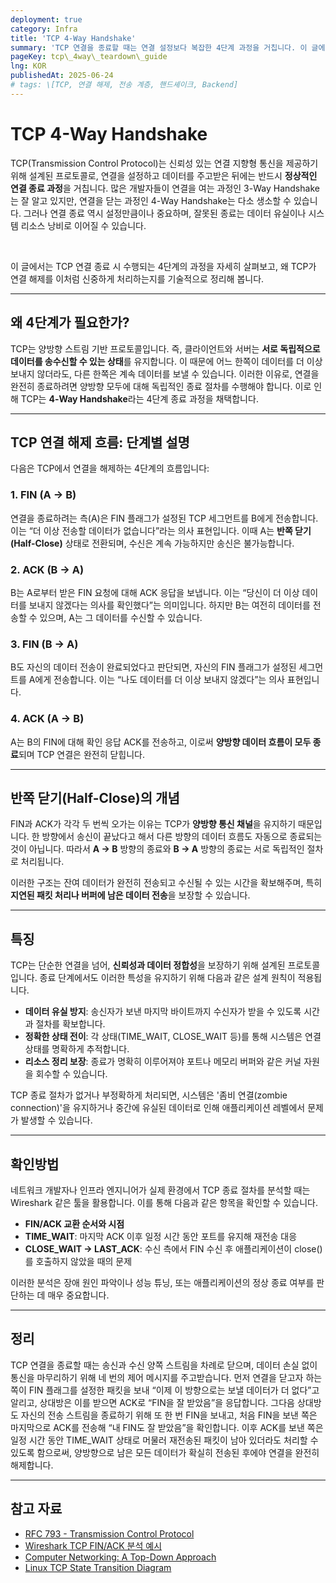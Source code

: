 ```yaml
---
deployment: true
category: Infra
title: 'TCP 4-Way Handshake'
summary: 'TCP 연결을 종료할 때는 연결 설정보다 복잡한 4단계 과정을 거칩니다. 이 글에서는 TCP 4-Way 핸드셰이크 구조를 통해 안전하고 신중하게 연결을 해제하는 방법을 알아봅니다.'
pageKey: tcp\_4way\_teardown\_guide
lng: KOR
publishedAt: 2025-06-24
# tags: \[TCP, 연결 해제, 전송 계층, 핸드셰이크, Backend]
---
```


# TCP 4-Way Handshake

TCP(Transmission Control Protocol)는 신뢰성 있는 연결 지향형 통신을 제공하기 위해 설계된 프로토콜로, 연결을 설정하고 데이터를 주고받은 뒤에는 반드시 **정상적인 연결 종료 과정**을 거칩니다. 많은 개발자들이 연결을 여는 과정인 3-Way Handshake는 잘 알고 있지만, 연결을 닫는 과정인 4-Way Handshake는 다소 생소할 수 있습니다. 그러나 연결 종료 역시 설정만큼이나 중요하며, 잘못된 종료는 데이터 유실이나 시스템 리소스 낭비로 이어질 수 있습니다.

<br />

이 글에서는 TCP 연결 종료 시 수행되는 4단계의 과정을 자세히 살펴보고, 왜 TCP가 연결 해제를 이처럼 신중하게 처리하는지를 기술적으로 정리해 봅니다.

---

## 왜 4단계가 필요한가?

TCP는 양방향 스트림 기반 프로토콜입니다. 즉, 클라이언트와 서버는 **서로 독립적으로 데이터를 송수신할 수 있는 상태**를 유지합니다. 이 때문에 어느 한쪽이 데이터를 더 이상 보내지 않더라도, 다른 한쪽은 계속 데이터를 보낼 수 있습니다. 이러한 이유로, 연결을 완전히 종료하려면 양방향 모두에 대해 독립적인 종료 절차를 수행해야 합니다. 이로 인해 TCP는 **4-Way Handshake**라는 4단계 종료 과정을 채택합니다.

---

## TCP 연결 해제 흐름: 단계별 설명

다음은 TCP에서 연결을 해제하는 4단계의 흐름입니다:

### 1. FIN (A → B)

연결을 종료하려는 측(A)은 FIN 플래그가 설정된 TCP 세그먼트를 B에게 전송합니다. 이는 “더 이상 전송할 데이터가 없습니다”라는 의사 표현입니다. 이때 A는 **반쪽 닫기(Half-Close)** 상태로 전환되며, 수신은 계속 가능하지만 송신은 불가능합니다.

### 2. ACK (B → A)

B는 A로부터 받은 FIN 요청에 대해 ACK 응답을 보냅니다. 이는 “당신이 더 이상 데이터를 보내지 않겠다는 의사를 확인했다”는 의미입니다. 하지만 B는 여전히 데이터를 전송할 수 있으며, A는 그 데이터를 수신할 수 있습니다.

### 3. FIN (B → A)

B도 자신의 데이터 전송이 완료되었다고 판단되면, 자신의 FIN 플래그가 설정된 세그먼트를 A에게 전송합니다. 이는 “나도 데이터를 더 이상 보내지 않겠다”는 의사 표현입니다.

### 4. ACK (A → B)

A는 B의 FIN에 대해 확인 응답 ACK를 전송하고, 이로써 **양방향 데이터 흐름이 모두 종료**되며 TCP 연결은 완전히 닫힙니다.

---

## 반쪽 닫기(Half-Close)의 개념

FIN과 ACK가 각각 두 번씩 오가는 이유는 TCP가 **양방향 통신 채널**을 유지하기 때문입니다. 한 방향에서 송신이 끝났다고 해서 다른 방향의 데이터 흐름도 자동으로 종료되는 것이 아닙니다. 따라서 **A → B** 방향의 종료와 **B → A** 방향의 종료는 서로 독립적인 절차로 처리됩니다.

이러한 구조는 잔여 데이터가 완전히 전송되고 수신될 수 있는 시간을 확보해주며, 특히 **지연된 패킷 처리나 버퍼에 남은 데이터 전송**을 보장할 수 있습니다.

---

## 특징

TCP는 단순한 연결을 넘어, **신뢰성과 데이터 정합성**을 보장하기 위해 설계된 프로토콜입니다. 종료 단계에서도 이러한 특성을 유지하기 위해 다음과 같은 설계 원칙이 적용됩니다.

- **데이터 유실 방지**: 송신자가 보낸 마지막 바이트까지 수신자가 받을 수 있도록 시간과 절차를 확보합니다.
- **정확한 상태 전이**: 각 상태(TIME_WAIT, CLOSE_WAIT 등)를 통해 시스템은 연결 상태를 명확하게 추적합니다.
- **리소스 정리 보장**: 종료가 명확히 이루어져야 포트나 메모리 버퍼와 같은 커널 자원을 회수할 수 있습니다.

TCP 종료 절차가 없거나 부정확하게 처리되면, 시스템은 '좀비 연결(zombie connection)'을 유지하거나 중간에 유실된 데이터로 인해 애플리케이션 레벨에서 문제가 발생할 수 있습니다.

---

## 확인방법

네트워크 개발자나 인프라 엔지니어가 실제 환경에서 TCP 종료 절차를 분석할 때는 Wireshark 같은 툴을 활용합니다. 이를 통해 다음과 같은 항목을 확인할 수 있습니다.

- **FIN/ACK 교환 순서와 시점**
- **TIME_WAIT**: 마지막 ACK 이후 일정 시간 동안 포트를 유지해 재전송 대응
- **CLOSE_WAIT → LAST_ACK**: 수신 측에서 FIN 수신 후 애플리케이션이 close()를 호출하지 않았을 때의 문제

이러한 분석은 장애 원인 파악이나 성능 튜닝, 또는 애플리케이션의 정상 종료 여부를 판단하는 데 매우 중요합니다.

---

## 정리

TCP 연결을 종료할 때는 송신과 수신 양쪽 스트림을 차례로 닫으며, 데이터 손실 없이 통신을 마무리하기 위해 네 번의 제어 메시지를 주고받습니다. 먼저 연결을 닫고자 하는 쪽이 FIN 플래그를 설정한 패킷을 보내 “이제 이 방향으로는 보낼 데이터가 더 없다”고 알리고, 상대방은 이를 받으면 ACK로 “FIN을 잘 받았음”을 응답합니다. 그다음 상대방도 자신의 전송 스트림을 종료하기 위해 또 한 번 FIN을 보내고, 처음 FIN을 보낸 쪽은 마지막으로 ACK를 전송해 “내 FIN도 잘 받았음”을 확인합니다. 이후 ACK를 보낸 쪽은 일정 시간 동안 TIME_WAIT 상태로 머물러 재전송된 패킷이 남아 있더라도 처리할 수 있도록 함으로써, 양방향으로 남은 모든 데이터가 확실히 전송된 후에야 연결을 완전히 해제합니다.

---

## 참고 자료

- [RFC 793 - Transmission Control Protocol](https://datatracker.ietf.org/doc/html/rfc793)
- [Wireshark TCP FIN/ACK 분석 예시](https://wiki.wireshark.org/TCP)
- [Computer Networking: A Top-Down Approach](https://book.douban.com/subject/25900403/)
- [Linux TCP State Transition Diagram](https://tcpipguide.com/free/t_TCPOperationalOverviewandtheTCPFiniteStateMachineF-2.htm)
